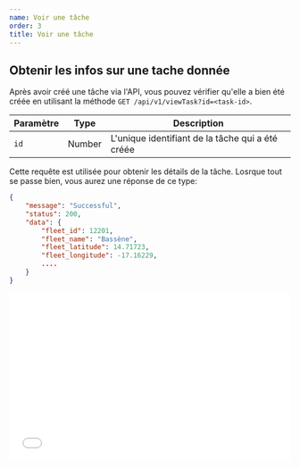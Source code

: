 ```yaml
---
name: Voir une tâche
order: 3
title: Voir une tâche
---
```


## Obtenir les infos sur une tache donnée

Après avoir créé une tâche via l'API, vous pouvez vérifier qu'elle a bien été créée en utilisant la méthode `GET /api/v1/viewTask?id=<task-id>`.

| Paramètre | Type   | Description                                      |
| --------- | ------ | ------------------------------------------------ |
| `id`      | Number | L'unique identifiant de la tâche qui a été créée |

Cette requête est utilisée pour obtenir les détails de la tâche. Losrque tout se passe bien, vous aurez une réponse de ce type:

```json
{
	"message": "Successful",
	"status": 200,
	"data": {
		"fleet_id": 12201,
		"fleet_name": "Bassène",
		"fleet_latitude": 14.71723,
		"fleet_longitude": -17.16229,
		....
	}
}
```

<iframe
  src="//api.apiembed.com/?source=https://raw.githubusercontent.com/paps-app/request-api-exemple/master/GetTask.json&targets=shell:curl,node:unirest,java:unirest,python:requests,ruby:native,objc:nsurlsession,go:native,java:okhttp,node:native,javascript:jquery,php:http1,csharp:restsharp"
  frameborder="0"
  scrolling="no"
  width="100%"
  height="300px"
  seamless
/>
